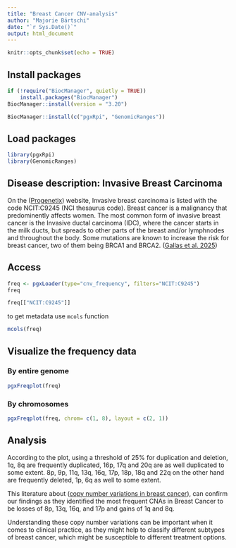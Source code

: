 ---
title: "Breast Cancer CNV-analysis"
author: "Majorie Bärtschi"
date: "`r Sys.Date()`"
output: html_document
---

```{r setup, include=FALSE}
knitr::opts_chunk$set(echo = TRUE)
```

## Install packages
```{r eval=FALSE}
if (!require("BiocManager", quietly = TRUE))
    install.packages("BiocManager")
BiocManager::install(version = "3.20")

BiocManager::install(c("pgxRpi", "GenomicRanges"))

```

## Load packages
```{r}
library(pgxRpi)
library(GenomicRanges)
```

## Disease description: Invasive Breast Carcinoma

On the ([Progenetix](https://www.progenetix.org/subset/?id=NCIT:C9245&datasetIds=progenetix)) website, Invasive breast carcinoma is listed with the code NCIT:C9245 (NCI thesaurus code). Breast cancer is a malignancy that predominently affects women. The most common form of invasive breast cancer is the Invasive ductal carcinoma (IDC), where the cancer starts in the  milk ducts, but spreads to other parts of the breast and/or lymphnodes and throughout the body. Some mutations are known to increase the risk for breast cancer, two of them being BRCA1 and BRCA2. ([Gallas et al. 2025](https://pubmed.ncbi.nlm.nih.gov/39806949/))


## Access 
```{r}
freq <- pgxLoader(type="cnv_frequency", filters="NCIT:C9245")
freq
```

```{r}
freq[["NCIT:C9245"]]
```

to get metadata use `mcols` function

```{r}
mcols(freq)
```

## Visualize the frequency data

### By entire genome

```{r, fig.width=12, fig.height=6}
pgxFreqplot(freq)
```
### By chromosomes

```{r, fig.width=12, fig.height=6}
pgxFreqplot(freq, chrom= c(1, 8), layout = c(2, 1))
```


## Analysis

According to the plot, using a threshold of 25% for duplication and deletion, 1q, 8q are frequently duplicated, 16p, 17q and 20q are as well duplicated to some extent. 8p, 9p, 11q, 13q, 16q, 17p, 18p, 18q and 22q on the other hand are frequently deleted, 1p, 6q as well to some extent.

This literature about ([copy number variations in breast cancer](https://doi.org/10.1016/j.molmed.2024.04.017)), can confirm our findings as they identified the most frequent CNAs in Breast Cancer to be losses of 8p, 13q, 16q, and 17p and gains of 1q and 8q.

Understanding these copy number variations can be important when it comes to clinical practice, as they might help to classify different subtypes of breast cancer, which might be susceptible to different treatment options.
